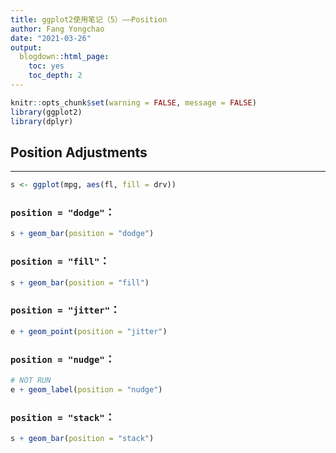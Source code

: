 ```yaml
---
title: ggplot2使用笔记（5）——Position
author: Fang Yongchao
date: "2021-03-26"
output:
  blogdown::html_page:
    toc: yes
    toc_depth: 2
---
```


```r
knitr::opts_chunk$set(warning = FALSE, message = FALSE)
library(ggplot2)
library(dplyr)
```


## Position Adjustments

-----------------------------

```r
s <- ggplot(mpg, aes(fl, fill = drv))
```

### `position = "dodge"`：
```r
s + geom_bar(position = "dodge")
```

### `position = "fill"`：
```r
s + geom_bar(position = "fill")
```

### `position = "jitter"`：
```r
e + geom_point(position = "jitter")
```

### `position = "nudge"`：
```r
# NOT RUN
e + geom_label(position = "nudge")
```

### `position = "stack"`：
```r
s + geom_bar(position = "stack")
```
